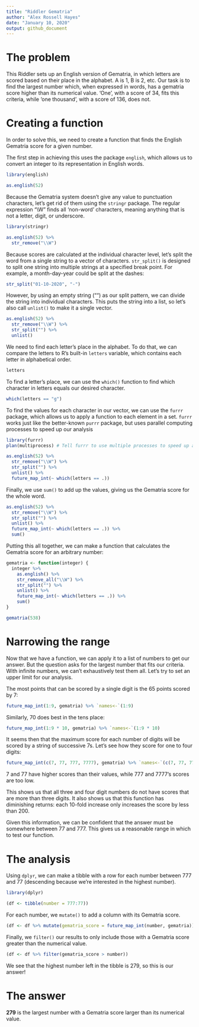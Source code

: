 ```yaml
---
title: "Riddler Gematria"
author: "Alex Rossell Hayes"
date: "January 10, 2020"
output: github_document
---
```


# The problem

This Riddler sets up an English version of Gematria, in which letters are scored
based on their place in the alphabet.
A is 1, B is 2, etc.
Our task is to find the largest number which, when expressed in words, has a
gematria score higher than its numerical value.
'One', with a score of 34, fits this criteria, while 'one thousand', with a
score of 136, does not.

# Creating a function

In order to solve this, we need to create a function that finds the English
Gematria score for a given number.

The first step in achieving this uses the package `english`, which allows us to
convert an integer to its representation in English words.

```r
library(english)

as.english(52)
```

Because the Gematria system doesn't give any value to punctuation characters,
let's get rid of them using the `stringr` package.
The regular expression "\\W" finds all 'non-word' characters, meaning anything
that is not a letter, digit, or underscore.

```r
library(stringr)

as.english(52) %>%
  str_remove("\\W")
```

Because scores are calculated at the individual character level, let's split the
word from a single string to a vector of characters.
`str_split()` is designed to split one string into multiple strings at a
specified break point.
For example, a month-day-year could be split at the dashes:

```r
str_split("01-10-2020", "-")
```

However, by using an empty string ("") as our split pattern, we can divide the
string into individual characters.
This puts the string into a list, so let's also call `unlist()` to make it a
single vector.

```r
as.english(52) %>%
  str_remove("\\W") %>%
  str_split("") %>%
  unlist()
```

We need to find each letter's place in the alphabet.
To do that, we can compare the letters to R's built-in `letters` variable, which
contains each letter in alphabetical order.

```r
letters
```

To find a letter's place, we can use the `which()` function to find which
character in letters equals our desired character.

```r
which(letters == "g")
```

To find the values for each character in our vector, we can use the `furrr`
package, which allows us to apply a function to each element in a set.
`furrr` works just like the better-known `purrr` package, but uses parallel
computing processes to speed up our analysis

```r
library(furrr)
plan(multiprocess) # Tell furrr to use multiple processes to speed up analysis

as.english(52) %>%
  str_remove("\\W") %>%
  str_split("") %>%
  unlist() %>%
  future_map_int(~ which(letters == .))
```

Finally, we use `sum()` to add up the values, giving us the Gematria score for
the whole word.

```r
as.english(52) %>%
  str_remove("\\W") %>%
  str_split("") %>%
  unlist() %>%
  future_map_int(~ which(letters == .)) %>%
  sum()
```

Putting this all together, we can make a function that calculates the Gematria
score for an arbitrary number:

```r
gematria <- function(integer) {
  integer %>%
    as.english() %>%
    str_remove_all("\\W") %>%
    str_split("") %>%
    unlist() %>%
    future_map_int(~ which(letters == .)) %>%
    sum()
}

gematria(538)
```

# Narrowing the range

Now that we have a function, we can apply it to a list of numbers to get our
answer.
But the question asks for the largest number that fits our criteria.
With infinite numbers, we can't exhaustively test them all.
Let's try to set an upper limit for our analysis.

The most points that can be scored by a single digit is the 65 points scored by
7:

```r
future_map_int(1:9, gematria) %>% `names<-`(1:9)
```

Similarly, 70 does best in the tens place:

```r
future_map_int(1:9 * 10, gematria) %>% `names<-`(1:9 * 10)
```

It seems then that the maximum score for each number of digits will be scored by
a string of successive 7s.
Let's see how they score for one to four digits:

```r
future_map_int(c(7, 77, 777, 7777), gematria) %>% `names<-`(c(7, 77, 777, 7777))
```

7 and 77 have higher scores than their values, while 777 and 7777's scores are
too low.

This shows us that all three and four digit numbers do not have scores that are
more than three digits.
It also shows us that this function has diminishing returns: each 10-fold
increase only increases the score by less than 200.

Given this information, we can be confident that the answer must be somewhere
between 77 and 777.
This gives us a reasonable range in which to test our function.

# The analysis

Using `dplyr`, we can make a tibble with a row for each number between 777 and
77 (descending because we're interested in the highest number).

```r
library(dplyr)

(df <- tibble(number = 777:77))
```

For each number, we `mutate()` to add a column with its Gematria score.

```r
(df <- df %>% mutate(gematria_score = future_map_int(number, gematria)))
```

Finally, we `filter()` our results to only include those with a Gematria score
greater than the numerical value.

```r
(df <- df %>% filter(gematria_score > number))
```

We see that the highest number left in the tibble is 279, so this is our answer!

# The answer

**279** is the largest number with a Gematria score larger than its numerical
value.